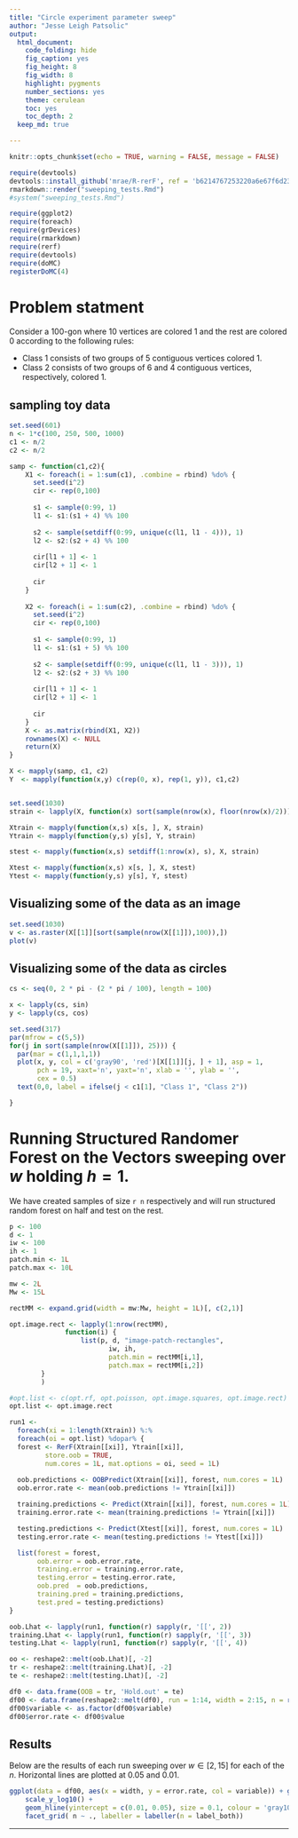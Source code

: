 ```yaml
---
title: "Circle experiment parameter sweep"
author: "Jesse Leigh Patsolic"
output:
  html_document:
    code_folding: hide
    fig_caption: yes
    fig_height: 8
    fig_width: 8
    highlight: pygments
    number_sections: yes
    theme: cerulean
    toc: yes
    toc_depth: 2
  keep_md: true

---
```

```r
knitr::opts_chunk$set(echo = TRUE, warning = FALSE, message = FALSE)
```

```r
require(devtools)
devtools::install_github('mrae/R-rerF', ref = 'b6214767253220a6e67f6d239e5d46e49142a4fc')
rmarkdown::render("sweeping_tests.Rmd")
#system("sweeping_tests.Rmd")
```

```r
require(ggplot2)
require(foreach)
require(grDevices)
require(rmarkdown)
require(rerf)
require(devtools)
require(doMC)
registerDoMC(4)
```


# Problem statment 

Consider a 100-gon where 10 vertices are colored 1 and
the rest are colored 0 according to the following rules: 

* Class 1 consists of two groups of 5 contiguous vertices colored 1.
* Class 2 consists of two groups of 6 and 4 contiguous vertices, respectively, colored 1.


## sampling toy data

```r
set.seed(601)
n <- 1*c(100, 250, 500, 1000)
c1 <- n/2
c2 <- n/2

samp <- function(c1,c2){
	X1 <- foreach(i = 1:sum(c1), .combine = rbind) %do% {
	  set.seed(i^2)
	  cir <- rep(0,100)
	
	  s1 <- sample(0:99, 1)
	  l1 <- s1:(s1 + 4) %% 100
	
	  s2 <- sample(setdiff(0:99, unique(c(l1, l1 - 4))), 1)
	  l2 <- s2:(s2 + 4) %% 100
	
	  cir[l1 + 1] <- 1
	  cir[l2 + 1] <- 1
	
	  cir
	}
	
	X2 <- foreach(i = 1:sum(c2), .combine = rbind) %do% {
	  set.seed(i^2)
	  cir <- rep(0,100)
	
	  s1 <- sample(0:99, 1)
	  l1 <- s1:(s1 + 5) %% 100
	
	  s2 <- sample(setdiff(0:99, unique(c(l1, l1 - 3))), 1)
	  l2 <- s2:(s2 + 3) %% 100
	
	  cir[l1 + 1] <- 1
	  cir[l2 + 1] <- 1
	
	  cir
	}
	X <- as.matrix(rbind(X1, X2))
	rownames(X) <- NULL
	return(X)
}

X <- mapply(samp, c1, c2)
Y  <- mapply(function(x,y) c(rep(0, x), rep(1, y)), c1,c2)


set.seed(1030)
strain <- lapply(X, function(x) sort(sample(nrow(x), floor(nrow(x)/2))))

Xtrain <- mapply(function(x,s) x[s, ], X, strain)
Ytrain <- mapply(function(y,s) y[s], Y, strain)

stest <- mapply(function(x,s) setdiff(1:nrow(x), s), X, strain)

Xtest <- mapply(function(x,s) x[s, ], X, stest)
Ytest <- mapply(function(y,s) y[s], Y, stest)

```

## Visualizing some of the data as an image

```r
set.seed(1030)
v <- as.raster(X[[1]][sort(sample(nrow(X[[1]]),100)),])
plot(v)
```

## Visualizing some of the data as circles

```r
cs <- seq(0, 2 * pi - (2 * pi / 100), length = 100)

x <- lapply(cs, sin)
y <- lapply(cs, cos)

set.seed(317)
par(mfrow = c(5,5))
for(j in sort(sample(nrow(X[[1]]), 25))) {
  par(mar = c(1,1,1,1))
  plot(x, y, col = c('gray90', 'red')[X[[1]][j, ] + 1], asp = 1,
       pch = 19, xaxt='n', yaxt='n', xlab = '', ylab = '',
       cex = 0.5)
  text(0,0, label = ifelse(j < c1[1], "Class 1", "Class 2"))

}
```

# Running Structured Randomer Forest on the Vectors sweeping over $w$ holding $h = 1$.

We have created samples of size `r n` respectively and will run structured
random forest on half and test on the rest. 

```r
p <- 100
d <- 1
iw <- 100
ih <- 1
patch.min <- 1L
patch.max <- 10L

mw <- 2L
Mw <- 15L

rectMM <- expand.grid(width = mw:Mw, height = 1L)[, c(2,1)]

opt.image.rect <- lapply(1:nrow(rectMM), 
			  function(i) { 
				  list(p, d, "image-patch-rectangles", 
					     iw, ih, 
					     patch.min = rectMM[i,1], 
					     patch.max = rectMM[i,2]) 
        }
        )

#opt.list <- c(opt.rf, opt.poisson, opt.image.squares, opt.image.rect)
opt.list <- opt.image.rect

run1 <- 
  foreach(xi = 1:length(Xtrain)) %:% 
  foreach(oi = opt.list) %dopar% {
  forest <- RerF(Xtrain[[xi]], Ytrain[[xi]], 
		 store.oob = TRUE,
		 num.cores = 1L, mat.options = oi, seed = 1L) 
  
  oob.predictions <- OOBPredict(Xtrain[[xi]], forest, num.cores = 1L)
  oob.error.rate <- mean(oob.predictions != Ytrain[[xi]])

  training.predictions <- Predict(Xtrain[[xi]], forest, num.cores = 1L)
  training.error.rate <- mean(training.predictions != Ytrain[[xi]])

  testing.predictions <- Predict(Xtest[[xi]], forest, num.cores = 1L)
  testing.error.rate <- mean(testing.predictions != Ytest[[xi]])

  list(forest = forest, 
       oob.error = oob.error.rate,
       training.error = training.error.rate,
       testing.error = testing.error.rate, 
       oob.pred  = oob.predictions, 
       training.pred = training.predictions,
       test.pred = testing.predictions)
}
```

```r
oob.Lhat <- lapply(run1, function(r) sapply(r, '[[', 2))
training.Lhat <- lapply(run1, function(r) sapply(r, '[[', 3))
testing.Lhat <- lapply(run1, function(r) sapply(r, '[[', 4))

oo <- reshape2::melt(oob.Lhat)[, -2]
tr <- reshape2::melt(training.Lhat)[, -2]
te <- reshape2::melt(testing.Lhat)[, -2]

df0 <- data.frame(OOB = tr, 'Hold.out' = te)
df00 <- data.frame(reshape2::melt(df0), run = 1:14, width = 2:15, n = rep(n, each = 14))
df00$variable <- as.factor(df00$variable)
df00$error.rate <- df00$value
```

## Results

Below are the results of each run sweeping over $w \in [2,15]$ for each of the $n$.
Horizontal lines are plotted at 0.05 and 0.01.

```r
ggplot(data = df00, aes(x = width, y = error.rate, col = variable)) + geom_point() + 
	scale_y_log10() + 
	geom_hline(yintercept = c(0.01, 0.05), size = 0.1, colour = 'gray10') + 
	facet_grid( n ~ ., labeller = labeller(n = label_both))
```

---

